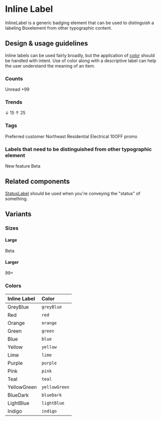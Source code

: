 
<Meta title="Components/Status and Feedback/InlineLabel" />

# Inline Label

InlineLabel is a generic badging element that can be used to distinguish a
labeling Boxelement from other typographic content.

## Design & usage guidelines

Inline labels can be used fairly broadly, but the application of
[color](../?path=/docs/design-colors--docs) should be handled with intent. Use
of color along with a descriptive label can help the user understand the meaning
of an item.

### Counts

<Canvas>
  <Box direction="row" alignItems="baseline" gap="small">
    <Text>Unread</Text>
    <InlineLabel color="red">+99</InlineLabel>
  </Box>
</Canvas>

### Trends

<Canvas>
  <InlineLabel color="red">↓ 15</InlineLabel>
  <InlineLabel color="green">↑ 25</InlineLabel>
</Canvas>

### Tags

<Canvas>
  <Box direction="row" alignItems="center" gap="smaller">
    <InlineLabel>Preferred customer</InlineLabel>
    <InlineLabel>Northeast</InlineLabel>
    <InlineLabel>Residential</InlineLabel>
    <InlineLabel>Electrical</InlineLabel>
    <InlineLabel>10OFF promo</InlineLabel>
  </Box>
</Canvas>

### Labels that need to be distinguished from other typographic element

<Canvas>
  <Box direction="row" alignItems="center" gap="small">
    <Heading level={2}>New feature</Heading>
    <InlineLabel size="large">Beta</InlineLabel>
  </Box>
</Canvas>

## Related components

[StatusLabel](../?path=/docs/components-status-and-feedback-statuslabel--docs)
should be used when you're conveying the "status" of something.

## Variants

### Sizes

#### Large

<Canvas>
  <InlineLabel size="large" color="blue">
    Beta
  </InlineLabel>
</Canvas>

#### Larger

<Canvas>
  <InlineLabel size="larger" color="green">
    99+
  </InlineLabel>
</Canvas>

### Colors

| Inline Label                                               | Color         |
| :--------------------------------------------------------- | :------------ |
| <InlineLabel color="greyBlue">GreyBlue</InlineLabel>       | `greyBlue`    |
| <InlineLabel color="red">Red</InlineLabel>                 | `red`         |
| <InlineLabel color="orange">Orange</InlineLabel>           | `orange`      |
| <InlineLabel color="green">Green</InlineLabel>             | `green`       |
| <InlineLabel color="blue">Blue</InlineLabel>               | `blue`        |
| <InlineLabel color="yellow">Yellow</InlineLabel>           | `yellow`      |
| <InlineLabel color="lime">Lime</InlineLabel>               | `lime`        |
| <InlineLabel color="purple">Purple</InlineLabel>           | `purple`      |
| <InlineLabel color="pink">Pink</InlineLabel>               | `pink`        |
| <InlineLabel color="teal">Teal</InlineLabel>               | `teal`        |
| <InlineLabel color="yellowGreen">YellowGreen</InlineLabel> | `yellowGreen` |
| <InlineLabel color="blueDark">BlueDark</InlineLabel>       | `blueDark`    |
| <InlineLabel color="lightBlue">LightBlue</InlineLabel>     | `lightBlue`   |
| <InlineLabel color="indigo">Indigo</InlineLabel>           | `indigo`      |

